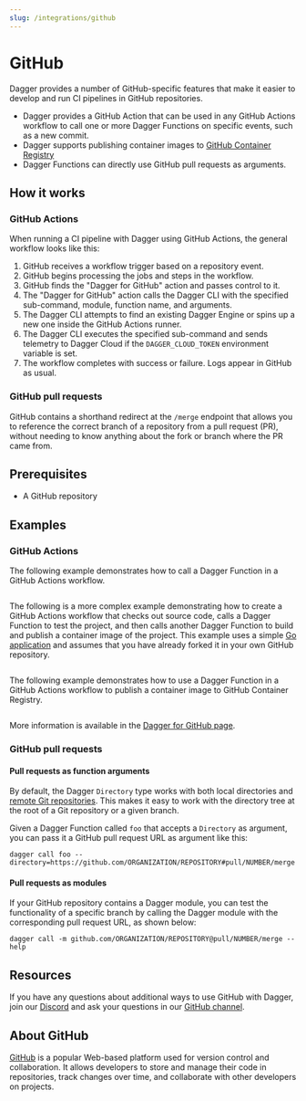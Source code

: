 ```yaml
---
slug: /integrations/github
---
```


# GitHub

Dagger provides a number of GitHub-specific features that make it easier to develop and run CI pipelines in GitHub repositories.

- Dagger provides a GitHub Action that can be used in any GitHub Actions workflow to call one or more Dagger Functions on specific events, such as a new commit.
- Dagger supports publishing container images to [GitHub Container Registry](https://docs.github.com/en/packages/working-with-a-github-packages-registry/working-with-the-container-registry)
- Dagger Functions can directly use GitHub pull requests as arguments.

## How it works

### GitHub Actions

When running a CI pipeline with Dagger using GitHub Actions, the general workflow looks like this:

1. GitHub receives a workflow trigger based on a repository event.
1. GitHub begins processing the jobs and steps in the workflow.
1. GitHub finds the "Dagger for GitHub" action and passes control to it.
1. The "Dagger for GitHub" action calls the Dagger CLI with the specified sub-command, module, function name, and arguments.
1. The Dagger CLI attempts to find an existing Dagger Engine or spins up a new one inside the GitHub Actions runner.
1. The Dagger CLI executes the specified sub-command and sends telemetry to Dagger Cloud if the `DAGGER_CLOUD_TOKEN` environment variable is set.
1. The workflow completes with success or failure. Logs appear in GitHub as usual.

### GitHub pull requests

GitHub contains a shorthand redirect at the `/merge` endpoint that allows you to reference the correct branch of a repository from a pull request (PR), without needing to know anything about the fork or branch where the PR came from.

## Prerequisites

- A GitHub repository

## Examples

### GitHub Actions

The following example demonstrates how to call a Dagger Function in a GitHub Actions workflow.

```yaml title=".github/workflows/dagger.yml" file=./snippets/actions-hello.yml
```

The following is a more complex example demonstrating how to create a GitHub Actions workflow that checks out source code, calls a Dagger Function to test the project, and then calls another Dagger Function to build and publish a container image of the project. This example uses a simple [Go application](https://github.com/kpenfound/greetings-api) and assumes that you have already forked it in your own GitHub repository.

```yaml title=".github/workflows/dagger.yml" file=./snippets/actions-test-build.yml
```

The following example demonstrates how to use a Dagger Function in a GitHub Actions workflow to publish a container image to GitHub Container Registry.

```yaml title=".github/workflows/dagger.yml" file=./snippets/actions-ghcr.yml
```

More information is available in the [Dagger for GitHub page](https://github.com/marketplace/actions/dagger-for-github).

### GitHub pull requests

#### Pull requests as function arguments

By default, the Dagger `Directory` type works with both local directories and [remote Git repositories](../../cookbook#copy-a-directory-or-remote-repository-to-a-container). This makes it easy to work with the directory tree at the root of a Git repository or a given branch.

Given a Dagger Function called `foo` that accepts a `Directory` as argument, you can pass it a GitHub pull request URL as argument like this:

```shell
dagger call foo --directory=https://github.com/ORGANIZATION/REPOSITORY#pull/NUMBER/merge
```

#### Pull requests as modules

If your GitHub repository contains a Dagger module, you can test the functionality of a specific branch by calling the Dagger module with the corresponding pull request URL, as shown below:

```shell
dagger call -m github.com/ORGANIZATION/REPOSITORY@pull/NUMBER/merge --help
```

## Resources

If you have any questions about additional ways to use GitHub with Dagger, join our [Discord](https://discord.gg/dagger-io) and ask your questions in our [GitHub channel](https://discord.com/channels/707636530424053791/1117139064274034809).

## About GitHub

[GitHub](https://github.com/) is a popular Web-based platform used for version control and collaboration. It allows developers to store and manage their code in repositories, track changes over time, and collaborate with other developers on projects.
